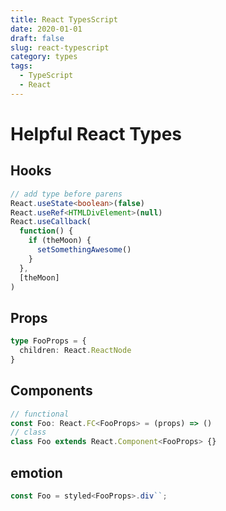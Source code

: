 ```yaml
---
title: React TypesScript
date: 2020-01-01
draft: false
slug: react-typescript
category: types
tags:
  - TypeScript
  - React
---
```


# Helpful React Types

## Hooks

```typescript
// add type before parens
React.useState<boolean>(false)
React.useRef<HTMLDivElement>(null)
React.useCallback(
  function() {
    if (theMoon) {
      setSomethingAwesome()
    }
  },
  [theMoon]
)
```

## Props

```typescript
type FooProps = {
  children: React.ReactNode
}
```

## Components

```typescript
// functional
const Foo: React.FC<FooProps> = (props) => ()
// class
class Foo extends React.Component<FooProps> {}
```

## emotion

```jsx
const Foo = styled<FooProps>.div``;
```
